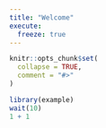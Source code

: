 ```yaml
---
title: "Welcome"
execute:
  freeze: true
---
```


```r
knitr::opts_chunk$set(
  collapse = TRUE,
  comment = "#>"
)
```

```r
library(example)
wait(10)
1 + 1
```

